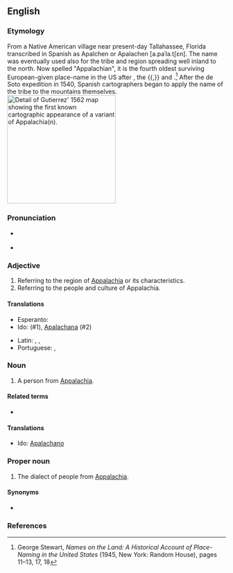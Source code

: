 ==English==

===Etymology===
From a Native American village near present-day Tallahassee, Florida transcribed in Spanish as Apalchen or Apalachen [a.paˈla.tʃɛn]. The name was eventually used also for the tribe and region spreading well inland to the north. Now spelled "Appalachian", it is the fourth oldest surviving European-given place-name in the US after {{m|en|Florida}}, the {{m|en|Dry Tortugas}}{{,}} and {{m|en|Cape Canaveral}}.<ref>George Stewart, ''Names on the Land: A Historical Account of Place-Naming in the United States'' (1945, New York: Random House), pages 11–13, 17, 18</ref> After the de Soto expedition in 1540, Spanish cartographers began to apply the name of the tribe to the mountains themselves.
[[File:Gutierrez-1562-detail-app1.jpg|thumb|250px|right|Detail of Gutierrez' 1562 map showing the first known cartographic appearance of a variant of ''Appalachia(n)''.]]

===Pronunciation===
* {{a|northern US|Canada}} {{IPA|en|/ˌæ.pəˈleɪ.(t)ʃən/}}
*: {{audio|en|en-us-Appalachian.ogg|Audio (US)}}
*: {{rhymes|en|eɪʃən}}
*: {{homophones|en|appellation}}
* {{a|southern US}} {{IPA|en|/ˌæ.pəˈlæ.tʃən/}}
*: {{rhymes|en|ætʃən}}

===Adjective===
{{en-adj}}

# Referring to the region of [[Appalachia]] or its characteristics.
# Referring to the people and culture of Appalachia.

====Translations====
{{trans-top|referring to Appalachia}}
* Esperanto: {{t|eo|Apalaĉa}}
* Ido: {{t|io|Apalacha}} (#1), [[Apalachana]] (#2)
{{trans-mid}}
* Latin: {{t|la|appalachianus|m}}, {{t|la|appalachiana|f}}, {{t|la|appalachianum|n}}
* Portuguese: {{t|pt|apalachiano}}, {{t|pt|appalachiano}}
{{trans-bottom}}

===Noun===
{{en-noun}}

# A person from [[Appalachia]].

====Related terms====
* {{l|en|Appalachians}}

====Translations====
{{trans-top|person from Appalachia}}
* Ido: [[Apalachano]]
{{trans-mid}}
{{trans-bottom}}

===Proper noun===
{{en-proper noun}}

# The dialect of people from [[Appalachia]].

====Synonyms====
* {{l|en|Appalachian English}}

===References===
<references/>